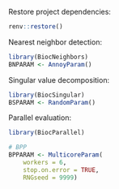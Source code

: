 Restore project dependencies:

```r
renv::restore()
```

Nearest neighbor detection:

```r
library(BiocNeighbors)
BNPARAM <- AnnoyParam()
```

Singular value decomposition:

```r
library(BiocSingular)
BSPARAM <- RandomParam()
```

Parallel evaluation:

```r
library(BiocParallel)

# BPP
BPPARAM <- MulticoreParam(
    workers = 6,
    stop.on.error = TRUE,
    RNGseed = 9999)
```